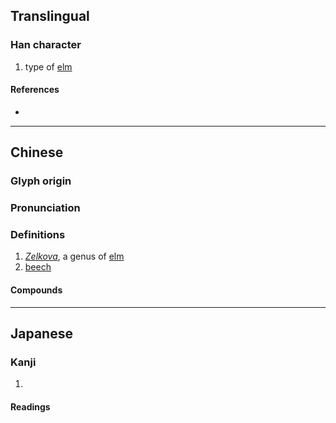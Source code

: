 {{also|欅|𣟱|榉}}
{{character info/new}}
==Translingual==

===Han character===
{{Han char|rn=75|rad=木|as=17|sn=21|four=47952|canj=DHCQ|ids=⿰木舉}}

# type of [[elm]]

====References====
* {{Han ref|kx=0562.101|hdz=21317.030|uh=6AF8|ud=27384|bh=F5D1|bd=62929}}

----

==Chinese==
{{zh-forms|s=榉|alt=欅,𣟱,﨔}}

===Glyph origin===
{{Han etym}}

===Pronunciation===
{{zh-pron
|m=jǔ
|c=geoi2
|mc=y
|oc=y
|ma=
|cat=n
}}

===Definitions===
{{zh-hanzi}}

# ''[[Zelkova]]'', a genus of [[elm]]
# [[beech]]

====Compounds====
{{zh-der|櫸樹|山毛櫸|櫸柳|櫸木}}

----

==Japanese==

===Kanji===
{{ja-kanji|grade=|rs=字00}}

# {{alternative form of|ja|欅}}

====Readings====
{{ja-readings
|goon=こ
|kanon=きょ
|kun=けやき-
}}